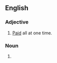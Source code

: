 ==English==
===Adjective===
{{en-adj|-}}
#[[paid|Paid]] all at one time.
===Noun===
{{infl|en|noun}}
# {{alternative spelling of|[[lump sum]]}}